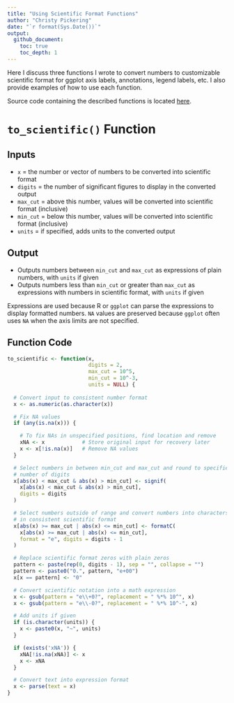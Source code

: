 ```yaml
---
title: "Using Scientific Format Functions"
author: "Christy Pickering"
date: "`r format(Sys.Date())`"
output: 
  github_document:
    toc: true
    toc_depth: 1
---
```


Here I discuss three functions I wrote to convert numbers to customizable scientific format for ggplot axis labels, annotations, legend labels, etc. I also provide examples of how to use each function. 

Source code containing the described functions is located [here](Code/scientific_conversion.R). 

# `to_scientific()` Function

## Inputs

* `x` = the number or vector of numbers to be converted into scientific format
* `digits` = the number of significant figures to display in the converted output
* `max_cut` = above this number, values will be converted into scientific format (inclusive)
* `min_cut` = below this number, values will be converted into scientific format (inclusive)
* `units` = if specified, adds units to the converted output

## Output

* Outputs numbers between `min_cut` and `max_cut` as expressions of plain numbers, with `units` if given 
* Outputs numbers less than `min_cut` or greater than `max_cut` as expressions with numbers in scientific format, with `units` if given

Expressions are used because R or `ggplot` can parse the expressions to display formatted numbers. `NA` values are preserved because `ggplot` often uses `NA` when the axis limits are not specified. 

## Function Code

```r
to_scientific <- function(x,
                          digits = 2,
                          max_cut = 10^5,
                          min_cut = 10^-3,
                          units = NULL) {
  
  # Convert input to consistent number format
  x <- as.numeric(as.character(x))

  # Fix NA values
  if (any(is.na(x))) {

    # To fix NAs in unspecified positions, find location and remove
    xNA <- x            # Store original input for recovery later
    x <- x[!is.na(x)]   # Remove NA values
  }

  # Select numbers in between min_cut and max_cut and round to specified
  # number of digits
  x[abs(x) < max_cut & abs(x) > min_cut] <- signif(
    x[abs(x) < max_cut & abs(x) > min_cut],
    digits = digits
  )

  # Select numbers outside of range and convert numbers into characters
  # in consistent scientific format
  x[abs(x) >= max_cut | abs(x) <= min_cut] <- formatC(
    x[abs(x) >= max_cut | abs(x) <= min_cut],
    format = "e", digits = digits - 1
  )

  # Replace scientific format zeros with plain zeros
  pattern <- paste(rep(0, digits - 1), sep = "", collapse = "")
  pattern <- paste0("0.", pattern, "e+00")
  x[x == pattern] <- "0"

  # Convert scientific notation into a math expression
  x <- gsub(pattern = "e\\+0?", replacement = " %*% 10^", x)
  x <- gsub(pattern = "e\\-0?", replacement = " %*% 10^-", x)

  # Add units if given
  if (is.character(units)) {
    x <- paste0(x, "~", units)
  }

  if (exists('xNA')) {
    xNA[!is.na(xNA)] <- x
    x <- xNA
  }

  # Convert text into expression format
  x <- parse(text = x)
}
```
